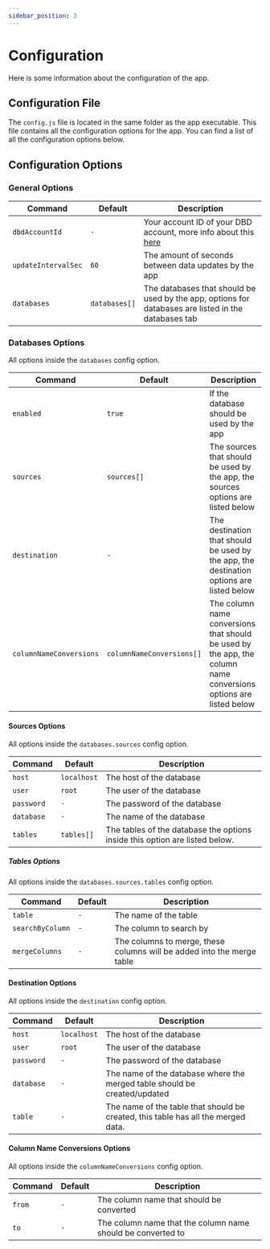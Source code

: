 ```yaml
---
sidebar_position: 3
---
```



# Configuration

Here is some information about the configuration of the app.

## Configuration File

The `config.js` file is located in the same folder as the app executable. This file contains all the configuration options for the app. You can find a list of all the configuration options below.

## Configuration Options

<Tabs>
<TabItem value="general" label="General">

### General Options

| Command             | Default       | Description                                                                                         |
| ------------------- | ------------- | --------------------------------------------------------------------------------------------------- |
| `dbdAccountId`      | `-`           | Your account ID of your DBD account, more info about this [here](/docs/information#bot-activation)  |
| `updateIntervalSec` | `60`          | The amount of seconds between data updates by the app                                               |
| `databases`         | `databases[]` | The databases that should be used by the app, options for databases are listed in the databases tab |

</TabItem>
<TabItem value="databases" label="Databases">

### Databases Options

All options inside the `databases` config option.

| Command                 | Default                   | Description                                                                                                      |
| ----------------------- | ------------------------- | ---------------------------------------------------------------------------------------------------------------- |
| `enabled`               | `true`                    | If the database should be used by the app                                                                        |
| `sources`               | `sources[]`               | The sources that should be used by the app, the sources options are listed below                                 |
| `destination`           | `-`                       | The destination that should be used by the app, the destination options are listed below                         |
| `columnNameConversions` | `columnNameConversions[]` | The column name conversions that should be used by the app, the column name conversions options are listed below |

#### Sources Options

All options inside the `databases.sources` config option.

| Command    | Default     | Description                                                                 |
| ---------- | ----------- | --------------------------------------------------------------------------- |
| `host`     | `localhost` | The host of the database                                                    |
| `user`     | `root`      | The user of the database                                                    |
| `password` | `-`         | The password of the database                                                |
| `database` | `-`         | The name of the database                                                    |
| `tables`   | `tables[]`  | The tables of the database the options inside this option are listed below. |

##### Tables Options

All options inside the `databases.sources.tables` config option.

| Command          | Default | Description                                                            |
| ---------------- | ------- | ---------------------------------------------------------------------- |
| `table`          | `-`     | The name of the table                                                  |
| `searchByColumn` | `-`     | The column to search by                                                |
| `mergeColumns`   | `-`     | The columns to merge, these columns will be added into the merge table |

#### Destination Options

All options inside the `destination` config option.

| Command    | Default     | Description                                                                       |
| ---------- | ----------- | --------------------------------------------------------------------------------- |
| `host`     | `localhost` | The host of the database                                                          |
| `user`     | `root`      | The user of the database                                                          |
| `password` | `-`         | The password of the database                                                      |
| `database` | `-`         | The name of the database where the merged table should be created/updated         |
| `table`    | `-`         | The name of the table that should be created, this table has all the merged data. |

#### Column Name Conversions Options

All options inside the `columnNameConversions` config option.

| Command | Default | Description                                                 |
| ------- | ------- | ----------------------------------------------------------- |
| `from`  | `-`     | The column name that should be converted                    |
| `to`    | `-`     | The column name that the column name should be converted to |

</TabItem>
</Tabs>
